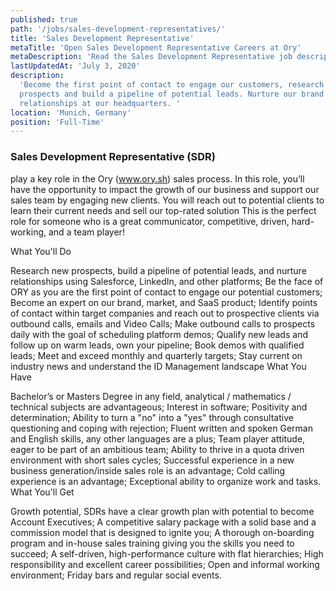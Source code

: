 ```yaml
---
published: true
path: '/jobs/sales-development-representatives/'
title: 'Sales Development Representative'
metaTitle: 'Open Sales Development Representative Careers at Ory'
metaDescription: 'Read the Sales Development Representative job description.'
lastUpdatedAt: 'July 3, 2020'
description:
  'Become the first point of contact to engage our customers, research new
  prospects and build a pipeline of potential leads. Nurture our brand and
  relationships at our headquarters. '
location: 'Munich, Germany'
position: 'Full-Time'
---
```


### Sales Development Representative (SDR)

play a key role in the Ory (www.ory.sh) sales process. In this role, you’ll have
the opportunity to impact the growth of our business and support our sales team
by engaging new clients. You will reach out to potential clients to learn their
current needs and sell our top-rated solution This is the perfect role for
someone who is a great communicator, competitive, driven, hard-working, and a
team player!

What You'll Do

Research new prospects, build a pipeline of potential leads, and nurture
relationships using Salesforce, LinkedIn, and other platforms; Be the face of
ORY as you are the first point of contact to engage our potential customers;
Become an expert on our brand, market, and SaaS product; Identify points of
contact within target companies and reach out to prospective clients via
outbound calls, emails and Video Calls; Make outbound calls to prospects daily
with the goal of scheduling platform demos; Qualify new leads and follow up on
warm leads, own your pipeline; Book demos with qualified leads; Meet and exceed
monthly and quarterly targets; Stay current on industry news and understand the
ID Management landscape What You Have

Bachelor’s or Masters Degree in any field, analytical / mathematics / technical
subjects are advantageous; Interest in software; Positivity and determination;
Ability to turn a "no" into a "yes" through consultative questioning and coping
with rejection; Fluent written and spoken German and English skills, any other
languages are a plus; Team player attitude, eager to be part of an ambitious
team; Ability to thrive in a quota driven environment with short sales cycles;
Successful experience in a new business generation/inside sales role is an
advantage; Cold calling experience is an advantage; Exceptional ability to
organize work and tasks. What You'll Get

Growth potential, SDRs have a clear growth plan with potential to become Account
Executives; A competitive salary package with a solid base and a commission
model that is designed to ignite you; A thorough on-boarding program and
in-house sales training giving you the skills you need to succeed; A
self-driven, high-performance culture with flat hierarchies; High responsibility
and excellent career possibilities; Open and informal working environment;
Friday bars and regular social events.
